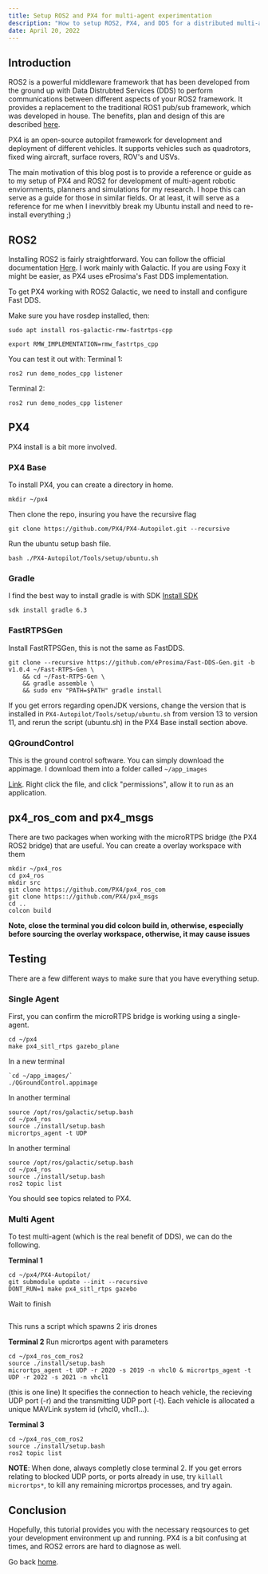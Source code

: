 ```yaml
---
title: Setup ROS2 and PX4 for multi-agent experimentation
description: "How to setup ROS2, PX4, and DDS for a distributed multi-agent development environment. "
date: April 20, 2022
---
```


## Introduction
ROS2 is a powerful middleware framework that has been developed from the ground up with Data Distrubted Services (DDS) to perform communications between different aspects of your ROS2 framework. It provides a replacement to the traditional ROS1 pub/sub framework, which was developed in house. The benefits, plan and design of this are described [here](https://design.ros2.org/articles/ros_on_dds.html).

PX4 is an open-source autopilot framework for development and deployment of different vehicles. It supports vehicles such as quadrotors, fixed wing aircraft, surface rovers, ROV's and USVs. 

The main motivation of this blog post is to provide a reference or guide as to my setup of PX4 and ROS2 for development of multi-agent robotic enviornments, planners and simulations for my research. I hope this can serve as a guide for those in similar fields. Or at least, it will serve as a reference for me when I inevvitbly break my Ubuntu install and need to re-install everything ;)

## ROS2 
Installing ROS2 is fairly straightforward. You can follow the official documentation [Here](https://docs.ros.org/en/galactic/Installation/Ubuntu-Install-Debians.html). I work mainly with Galactic. If you are using Foxy it might be easier, as PX4 uses eProsima's Fast DDS implementation. 

To get PX4 working with ROS2 Galactic, we need to install and configure Fast DDS. 

Make sure you have rosdep installed, then:
```
sudo apt install ros-galactic-rmw-fastrtps-cpp
```

```
export RMW_IMPLEMENTATION=rmw_fastrtps_cpp
```

You can test it out with:
Terminal 1:
```
ros2 run demo_nodes_cpp listener
```

Terminal 2: 
```
ros2 run demo_nodes_cpp listener
```

## PX4
PX4 install is a bit more involved.

### PX4 Base
To install PX4, you can create a directory in home.
```
mkdir ~/px4
```

Then clone the repo, insuring you have the recursive flag
```
git clone https://github.com/PX4/PX4-Autopilot.git --recursive
```
Run the ubuntu setup bash file.
```
bash ./PX4-Autopilot/Tools/setup/ubuntu.sh
```

### Gradle
I find the best way to install gradle is with SDK
[Install SDK](https://sdkman.io/install)

```
sdk install gradle 6.3
```

### FastRTPSGen

Install FastRTPSGen, this is not the same as FastDDS. 

```
git clone --recursive https://github.com/eProsima/Fast-DDS-Gen.git -b v1.0.4 ~/Fast-RTPS-Gen \
    && cd ~/Fast-RTPS-Gen \
    && gradle assemble \
    && sudo env "PATH=$PATH" gradle install
```

If you get errors regarding openJDK versions, change the version that is installed in 
`PX4-Autopilot/Tools/setup/ubuntu.sh` from version 13 to version 11, and rerun the script (ubuntu.sh) in the PX4 Base install section above. 

### QGroundControl
This is the ground control software. You can simply download the appimage. I download them into a folder called `~/app_images`

[Link](http://qgroundcontrol.com/). 
Right click the file, and click "permissions", allow it to run as an application. 

## px4_ros_com and px4_msgs
There are two packages when working with the microRTPS bridge (the PX4 ROS2 bridge) that are useful. You can create a overlay workspace with them

```
mkdir ~/px4_ros
cd px4_ros
mkdir src
git clone https://github.com/PX4/px4_ros_com
git clone https:://github.com/PX4/px4_msgs
cd ..
colcon build
```

**Note, close the terminal you did colcon build in, otherwise, especially before sourcing the overlay workspace, otherwise, it may cause issues**


## Testing
There are a few different ways to make sure that you have everything setup. 

### Single Agent
First, you can confirm the microRTPS bridge is working using a single-agent.

```
cd ~/px4
make px4_sitl_rtps gazebo_plane
```

In a new terminal
```
`cd ~/app_images/`
./QGroundControl.appimage
```

In another terminal
```
source /opt/ros/galactic/setup.bash
cd ~/px4_ros
source ./install/setup.bash
micrortps_agent -t UDP
```

In another terminal
```
source /opt/ros/galactic/setup.bash
cd ~/px4_ros
source ./install/setup.bash
ros2 topic list
```

You should see topics related to PX4. 

### Multi Agent 
To test multi-agent (which is the real benefit of DDS), we can do the following.

**Terminal 1**
```
cd ~/px4/PX4-Autopilot/
git submodule update --init --recursive
DONT_RUN=1 make px4_sitl_rtps gazebo
```

Wait to finish

```./Tools/gazebo_sitl_multiple_run.sh -t px4_sitl_rtps -m iris -n 2
```
This runs a script which spawns 2 iris drones

**Terminal 2**
Run micrortps agent with parameters
```
cd ~/px4_ros_com_ros2
source ./install/setup.bash
micrortps_agent -t UDP -r 2020 -s 2019 -n vhcl0 & micrortps_agent -t UDP -r 2022 -s 2021 -n vhcl1
```
(this is one line)
It specifies the connection to heach vehicle, the recieving UDP port (-r) and the transmitting UDP port (-t). Each vehicle is allocated a unique MAVLink system id (vhcl0, vhcl1...).  

**Terminal 3**
```
cd ~/px4_ros_com_ros2
source ./install/setup.bash
ros2 topic list
```

**NOTE**: When done, always completly close terminal 2. If you get errors relating to blocked UDP ports, or ports already in use, try `killall micrortps*`, to kill any remaining micrortps processes, and try again.

## Conclusion
Hopefully, this tutorial provides you with the necessary reqsources to get your development environment up and running. PX4 is a bit confusing at times, and ROS2 errors are hard to diagnose as well. 

Go back [home](/).
